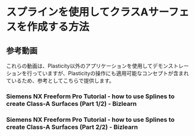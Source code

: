 # スプラインを使用してクラスAサーフェスを作成する方法


## 参考動画

これらの動画は、Plasticity以外のアプリケーションを使用してデモンストレーションを行っていますが、Plasticityの操作にも適用可能なコンセプトが含まれているため、参考としてこちらで提供します。

### Siemens NX Freeform Pro Tutorial - how to use Splines to create Class-A Surfaces (Part 1/2) - Bizlearn

<YouTube videoId="imHgQenWo4s" />


### Siemens NX Freeform Pro Tutorial - how to use Splines to create Class-A Surfaces (Part 2/2) - Bizlearn

<YouTube videoId="jsewD2iO70s" />









